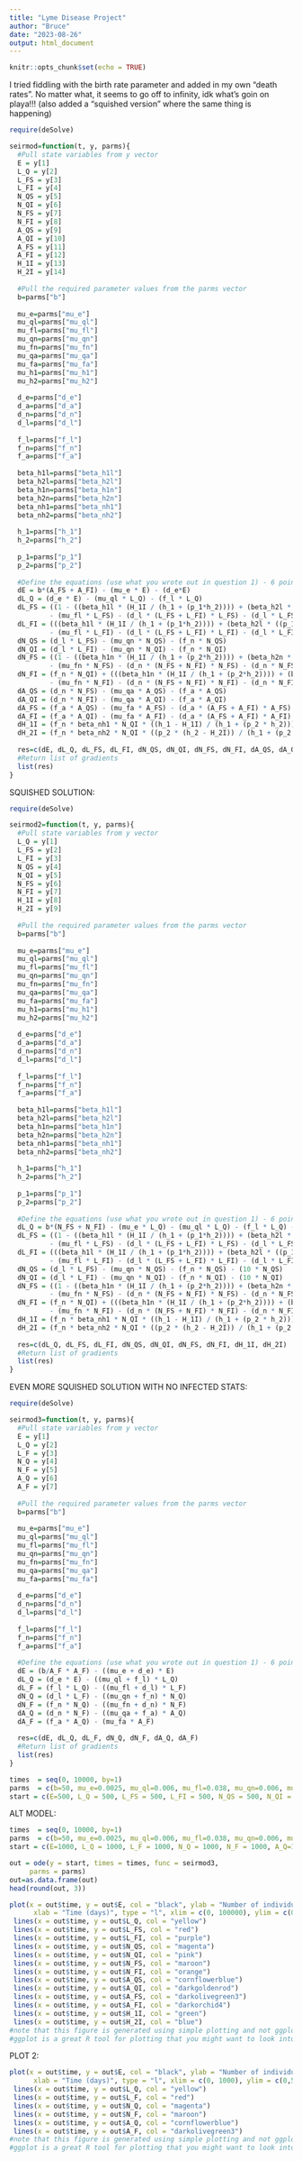 ```yaml
---
title: "Lyme Disease Project"
author: "Bruce"
date: "2023-08-26"
output: html_document
---
```


```r
knitr::opts_chunk$set(echo = TRUE)
```


I tried fiddling with the birth rate parameter and added in my own "death rates". No matter what, it seems to go off to infinity, idk what's goin on playa!!! (also added a "squished version" where the same thing is happening)
```r
require(deSolve)

seirmod=function(t, y, parms){
  #Pull state variables from y vector
  E = y[1]
  L_Q = y[2]
  L_FS = y[3]
  L_FI = y[4]
  N_QS = y[5]
  N_QI = y[6]
  N_FS = y[7]
  N_FI = y[8]
  A_QS = y[9]
  A_QI = y[10]
  A_FS = y[11]
  A_FI = y[12]
  H_1I = y[13]
  H_2I = y[14]
  
  #Pull the required parameter values from the parms vector
  b=parms["b"]
  
  mu_e=parms["mu_e"]
  mu_ql=parms["mu_ql"]
  mu_fl=parms["mu_fl"]
  mu_qn=parms["mu_qn"]
  mu_fn=parms["mu_fn"]
  mu_qa=parms["mu_qa"]
  mu_fa=parms["mu_fa"]
  mu_h1=parms["mu_h1"]
  mu_h2=parms["mu_h2"]
  
  d_e=parms["d_e"]
  d_a=parms["d_a"]
  d_n=parms["d_n"]
  d_l=parms["d_l"]
  
  f_l=parms["f_l"]
  f_n=parms["f_n"]
  f_a=parms["f_a"]
  
  beta_h1l=parms["beta_h1l"]
  beta_h2l=parms["beta_h2l"]
  beta_h1n=parms["beta_h1n"]
  beta_h2n=parms["beta_h2n"]
  beta_nh1=parms["beta_nh1"]
  beta_nh2=parms["beta_nh2"]
  
  h_1=parms["h_1"]
  h_2=parms["h_2"]
  
  p_1=parms["p_1"]
  p_2=parms["p_2"]
  
  #Define the equations (use what you wrote out in question 1) - 6 points
  dE = b*(A_FS + A_FI) - (mu_e * E) - (d_e*E)
  dL_Q = (d_e * E) - (mu_ql * L_Q) - (f_l * L_Q)
  dL_FS = ((1 - ((beta_h1l * (H_1I / (h_1 + (p_1*h_2)))) + (beta_h2l * ((p_1 * H_2I) / (h_1 + (p_1*h_2)))))) * (f_l * L_Q))
          - (mu_fl * L_FS) - (d_l * (L_FS + L_FI) * L_FS) - (d_l * L_FS)
  dL_FI = (((beta_h1l * (H_1I / (h_1 + (p_1*h_2)))) + (beta_h2l * ((p_1 * H_2I) / (h_1 + (p_1*h_2))))) * (f_l * L_Q))
          - (mu_fl * L_FI) - (d_l * (L_FS + L_FI) * L_FI) - (d_l * L_FI)
  dN_QS = (d_l * L_FS) - (mu_qn * N_QS) - (f_n * N_QS)
  dN_QI = (d_l * L_FI) - (mu_qn * N_QI) - (f_n * N_QI)
  dN_FS = ((1 - ((beta_h1n * (H_1I / (h_1 + (p_2*h_2)))) + (beta_h2n * ((p_2 * H_2I) / (h_1 + (p_2*h_2)))))) * (f_n * N_QS))
          - (mu_fn * N_FS) - (d_n * (N_FS + N_FI) * N_FS) - (d_n * N_FS)
  dN_FI = (f_n * N_QI) + (((beta_h1n * (H_1I / (h_1 + (p_2*h_2)))) + (beta_h2n * ((p_2 * H_2I) / (h_1 + (p_2*h_2))))) * (f_n * N_QS))
          - (mu_fn * N_FI) - (d_n * (N_FS + N_FI) * N_FI) - (d_n * N_FI)
  dA_QS = (d_n * N_FS) - (mu_qa * A_QS) - (f_a * A_QS)
  dA_QI = (d_n * N_FI) - (mu_qa * A_QI) - (f_a * A_QI)
  dA_FS = (f_a * A_QS) - (mu_fa * A_FS) - (d_a * (A_FS + A_FI) * A_FS)
  dA_FI = (f_a * A_QI) - (mu_fa * A_FI) - (d_a * (A_FS + A_FI) * A_FI)
  dH_1I = (f_n * beta_nh1 * N_QI * ((h_1 - H_1I) / (h_1 + (p_2 * h_2)))) - (mu_h1 * H_1I)
  dH_2I = (f_n * beta_nh2 * N_QI * ((p_2 * (h_2 - H_2I)) / (h_1 + (p_2 * h_2)))) - (mu_h2 * H_2I)
  
  res=c(dE, dL_Q, dL_FS, dL_FI, dN_QS, dN_QI, dN_FS, dN_FI, dA_QS, dA_QI, dA_FS, dA_FI, dH_1I, dH_2I)
  #Return list of gradients
  list(res)
}

```


SQUISHED SOLUTION:
```r
require(deSolve)

seirmod2=function(t, y, parms){
  #Pull state variables from y vector
  L_Q = y[1]
  L_FS = y[2]
  L_FI = y[3]
  N_QS = y[4]
  N_QI = y[5]
  N_FS = y[6]
  N_FI = y[7]
  H_1I = y[8]
  H_2I = y[9]
  
  #Pull the required parameter values from the parms vector
  b=parms["b"]
  
  mu_e=parms["mu_e"]
  mu_ql=parms["mu_ql"]
  mu_fl=parms["mu_fl"]
  mu_qn=parms["mu_qn"]
  mu_fn=parms["mu_fn"]
  mu_qa=parms["mu_qa"]
  mu_fa=parms["mu_fa"]
  mu_h1=parms["mu_h1"]
  mu_h2=parms["mu_h2"]
  
  d_e=parms["d_e"]
  d_a=parms["d_a"]
  d_n=parms["d_n"]
  d_l=parms["d_l"]
  
  f_l=parms["f_l"]
  f_n=parms["f_n"]
  f_a=parms["f_a"]
  
  beta_h1l=parms["beta_h1l"]
  beta_h2l=parms["beta_h2l"]
  beta_h1n=parms["beta_h1n"]
  beta_h2n=parms["beta_h2n"]
  beta_nh1=parms["beta_nh1"]
  beta_nh2=parms["beta_nh2"]
  
  h_1=parms["h_1"]
  h_2=parms["h_2"]
  
  p_1=parms["p_1"]
  p_2=parms["p_2"]
  
  #Define the equations (use what you wrote out in question 1) - 6 points
  dL_Q = b*(N_FS + N_FI) - (mu_e * L_Q) - (mu_ql * L_Q) - (f_l * L_Q) - (10 * L_Q)
  dL_FS = ((1 - ((beta_h1l * (H_1I / (h_1 + (p_1*h_2)))) + (beta_h2l * ((p_1 * H_2I) / (h_1 + (p_1*h_2)))))) * (f_l * L_Q))
          - (mu_fl * L_FS) - (d_l * (L_FS + L_FI) * L_FS) - (d_l * L_FS) - (10 * L_FS)
  dL_FI = (((beta_h1l * (H_1I / (h_1 + (p_1*h_2)))) + (beta_h2l * ((p_1 * H_2I) / (h_1 + (p_1*h_2))))) * (f_l * L_Q))
          - (mu_fl * L_FI) - (d_l * (L_FS + L_FI) * L_FI) - (d_l * L_FI) - (10 * L_FI)
  dN_QS = (d_l * L_FS) - (mu_qn * N_QS) - (f_n * N_QS) - (10 * N_QS)
  dN_QI = (d_l * L_FI) - (mu_qn * N_QI) - (f_n * N_QI) - (10 * N_QI)
  dN_FS = ((1 - ((beta_h1n * (H_1I / (h_1 + (p_2*h_2)))) + (beta_h2n * ((p_2 * H_2I) / (h_1 + (p_2*h_2)))))) * (f_n * N_QS))
          - (mu_fn * N_FS) - (d_n * (N_FS + N_FI) * N_FS) - (d_n * N_FS) - (10 * N_FS) 
  dN_FI = (f_n * N_QI) + (((beta_h1n * (H_1I / (h_1 + (p_2*h_2)))) + (beta_h2n * ((p_2 * H_2I) / (h_1 + (p_2*h_2))))) * (f_n * N_QS))
          - (mu_fn * N_FI) - (d_n * (N_FS + N_FI) * N_FI) - (d_n * N_FI) - (10 * N_FI)
  dH_1I = (f_n * beta_nh1 * N_QI * ((h_1 - H_1I) / (h_1 + (p_2 * h_2)))) - (mu_h1 * H_1I)
  dH_2I = (f_n * beta_nh2 * N_QI * ((p_2 * (h_2 - H_2I)) / (h_1 + (p_2 * h_2)))) - (mu_h2 * H_2I)
  
  res=c(dL_Q, dL_FS, dL_FI, dN_QS, dN_QI, dN_FS, dN_FI, dH_1I, dH_2I)
  #Return list of gradients
  list(res)
}

```


EVEN MORE SQUISHED SOLUTION WITH NO INFECTED STATS:
```r
require(deSolve)

seirmod3=function(t, y, parms){
  #Pull state variables from y vector
  E = y[1]
  L_Q = y[2]
  L_F = y[3]
  N_Q = y[4]
  N_F = y[5]
  A_Q = y[6]
  A_F = y[7]
  
  #Pull the required parameter values from the parms vector
  b=parms["b"]
  
  mu_e=parms["mu_e"]
  mu_ql=parms["mu_ql"]
  mu_fl=parms["mu_fl"]
  mu_qn=parms["mu_qn"]
  mu_fn=parms["mu_fn"]
  mu_qa=parms["mu_qa"]
  mu_fa=parms["mu_fa"]
  
  d_e=parms["d_e"]
  d_n=parms["d_n"]
  d_l=parms["d_l"]
  
  f_l=parms["f_l"]
  f_n=parms["f_n"]
  f_a=parms["f_a"]
  
  #Define the equations (use what you wrote out in question 1) - 6 points
  dE = (b/A_F * A_F) - ((mu_e + d_e) * E)
  dL_Q = (d_e * E) - ((mu_ql + f_l) * L_Q)
  dL_F = (f_l * L_Q) - ((mu_fl + d_l) * L_F)
  dN_Q = (d_l * L_F) - ((mu_qn + f_n) * N_Q)
  dN_F = (f_n * N_Q) - ((mu_fn + d_n) * N_F)
  dA_Q = (d_n * N_F) - ((mu_qa + f_a) * A_Q)
  dA_F = (f_a * A_Q) - (mu_fa * A_F)
  
  res=c(dE, dL_Q, dL_F, dN_Q, dN_F, dA_Q, dA_F)
  #Return list of gradients
  list(res)
}

```


```r
times  = seq(0, 10000, by=1)
parms  = c(b=50, mu_e=0.0025, mu_ql=0.006, mu_fl=0.038, mu_qn=0.006, mu_fn=0.028, mu_qa=0.006, mu_fa=0.018, mu_h1=0.012, mu_h2=0.012, d_e=0.01, d_a=0.01, d_n=0.01, d_l=0.01, f_l=0.09, f_n=0.3, f_a=0.2, beta_h1l=0.6, beta_h2l=0.6, beta_h1n=0.8, beta_h2n=0.8, beta_nh1=1, beta_nh2=1, h_1=200, h_2=500, p_1=1, p_2=1)
start = c(E=500, L_Q = 500, L_FS = 500, L_FI = 500, N_QS = 500, N_QI = 500, N_FS = 500, N_FI = 500, A_QS=500, A_QI=500, A_FS=500, A_FI=500, H_1I = 500, H_2I = 500)
```

ALT MODEL:
```r
times  = seq(0, 10000, by=1)
parms  = c(b=50, mu_e=0.0025, mu_ql=0.006, mu_fl=0.038, mu_qn=0.006, mu_fn=0.028, mu_qa=0.006, mu_fa=0.018, d_e=0.01, d_n=0.01, d_l=0.01, f_l=0.09, f_n=0.3, f_a=0.2)
start = c(E=1000, L_Q = 1000, L_F = 1000, N_Q = 1000, N_F = 1000, A_Q=1000, A_F=1000)
```

```r
out = ode(y = start, times = times, func = seirmod3, 
     parms = parms)
out=as.data.frame(out)
head(round(out, 3))
```

```r
plot(x = out$time, y = out$E, col = "black", ylab = "Number of individuals", 
      xlab = "Time (days)", type = "l", xlim = c(0, 100000), ylim = c(0,100000))
 lines(x = out$time, y = out$L_Q, col = "yellow")
 lines(x = out$time, y = out$L_FS, col = "red")
 lines(x = out$time, y = out$L_FI, col = "purple")
 lines(x = out$time, y = out$N_QS, col = "magenta")
 lines(x = out$time, y = out$N_QI, col = "pink")
 lines(x = out$time, y = out$N_FS, col = "maroon")
 lines(x = out$time, y = out$N_FI, col = "orange")
 lines(x = out$time, y = out$A_QS, col = "cornflowerblue")
 lines(x = out$time, y = out$A_QI, col = "darkgoldenrod")
 lines(x = out$time, y = out$A_FS, col = "darkolivegreen3")
 lines(x = out$time, y = out$A_FI, col = "darkorchid4")
 lines(x = out$time, y = out$H_1I, col = "green")
 lines(x = out$time, y = out$H_2I, col = "blue")
#note that this figure is generated using simple plotting and not ggplot. 
#ggplot is a great R tool for plotting that you might want to look into. 
```

PLOT 2:
```r
plot(x = out$time, y = out$E, col = "black", ylab = "Number of individuals", 
      xlab = "Time (days)", type = "l", xlim = c(0, 1000), ylim = c(0,5000))
 lines(x = out$time, y = out$L_Q, col = "yellow")
 lines(x = out$time, y = out$L_F, col = "red")
 lines(x = out$time, y = out$N_Q, col = "magenta")
 lines(x = out$time, y = out$N_F, col = "maroon")
 lines(x = out$time, y = out$A_Q, col = "cornflowerblue")
 lines(x = out$time, y = out$A_F, col = "darkolivegreen3")
#note that this figure is generated using simple plotting and not ggplot. 
#ggplot is a great R tool for plotting that you might want to look into. 
```
